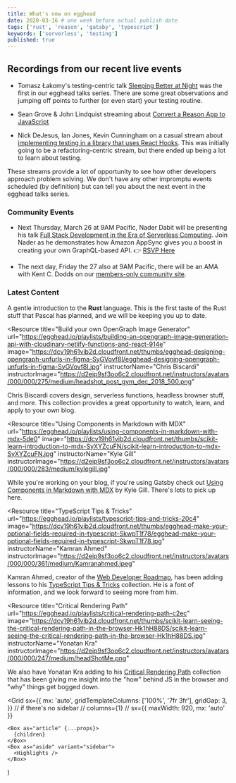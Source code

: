 ```yaml
---
title: What's new on egghead
date: 2020-03-16 # one week before actual publish date
tags: ['rust', 'reason', 'gatsby', 'typescript']
keywords: ['serverless', 'testing']
published: true
---
```



## Recordings from our recent live events

- Tomasz Łakomy's testing-centric talk [Sleeping Better at Night](https://egghead.io/lessons/egghead-egghead-talks-sleeping-better-at-night) was the first in our egghead talks series. There are some great observations and jumping off points to further (or even start) your testing routine.

- Sean Grove & John Lindquist streaming about [Convert a Reason App to JavaScript](https://egghead.io/lessons/react-convert-an-app-built-with-reason-reasonreact-into-javascript-react)

- Nick DeJesus, Ian Jones, Kevin Cunningham on a casual stream about [implementing testing in a library that uses React Hooks](https://egghead.io/lessons/react-nick-dejesus-testing-react-hooks-livestream-part-1). This was initially going to be a refactoring-centric stream, but there ended up being a lot to learn about testing.

These streams provide a lot of opportunity to see how other developers approach problem solving. We don't have any other impromptu events scheduled (by definition) but can tell you about the next event in the egghead talks series.

### Community Events

- Next Thursday, March 26 at 9AM Pacific, Nader Dabit will be presenting his talk [Full Stack Development in the Era of Serverless Computing](https://egghead.zoom.us/webinar/register/5015847308203/WN_kfmvHNW5RSiYLpnlMW80hA). Join Nader as he demonstrates how Amazon AppSync gives you a boost in creating your own GraphQL-based API. 👉 [RSVP Here](https://egghead.zoom.us/webinar/register/5015847308203/WN_kfmvHNW5RSiYLpnlMW80hA)

- The next day, Friday the 27 also at 9AM Pacific, there will be an AMA with Kent C. Dodds on our [members-only community site](https://community.egghead.io/).

### Latest Content

<Resource type="course" slug="write-your-first-program-with-the-rust-language">

A gentle introduction to the **Rust** language. This is the first taste of the Rust stuff that Pascal has planned, and we will be keeping you up to date.

</Resource>

<Resource 
  title="Build your own OpenGraph Image Generator"
  url="https://egghead.io/playlists/building-an-opengraph-image-generation-api-with-cloudinary-netlify-functions-and-react-914e"
  image="https://dcv19h61vib2d.cloudfront.net/thumbs/egghead-designing-opengraph-unfurls-in-figma-SyGVovf8I/egghead-designing-opengraph-unfurls-in-figma-SyGVovf8I.jpg" 
  instructorName="Chris Biscardi" 
  instructorImage="https://d2eip9sf3oo6c2.cloudfront.net/instructors/avatars/000/000/275/medium/headshot_post_gym_dec_2018_500.png"
>

Chris Biscardi covers design, serverless functions, headless browser stuff, and more. This collection provides a great opportunity to watch, learn, and apply to your own blog.

</Resource>

<Resource 
  title="Using Components in Markdown with MDX"
  url="https://egghead.io/playlists/using-components-in-markdown-with-mdx-5de0"
  image="https://dcv19h61vib2d.cloudfront.net/thumbs/scikit-learn-introduction-to-mdx-SyXYZcuFN/scikit-learn-introduction-to-mdx-SyXYZcuFN.jpg" 
  instructorName="Kyle Gill" 
  instructorImage="https://d2eip9sf3oo6c2.cloudfront.net/instructors/avatars/000/000/283/medium/kylegill.jpg"
>

While you're working on your blog, if you're using Gatsby check out [Using Components in Markdown with MDX]() by Kyle Gill. There's lots to pick up here.

</Resource>

<Resource
  title="TypeScript Tips & Tricks"
  url="https://egghead.io/playlists/typescript-tips-and-tricks-20c4"
  image="https://dcv19h61vib2d.cloudfront.net/thumbs/egghead-make-your-optional-fields-required-in-typescript-SkwpT1f78/egghead-make-your-optional-fields-required-in-typescript-SkwpT1f78.jpg"
  instructorName="Kamran Ahmed" 
  instructorImage="https://d2eip9sf3oo6c2.cloudfront.net/instructors/avatars/000/000/361/medium/Kamranahmed.jpeg"
>

Kamran Ahmed, creator of the [Web Developer Roadmap](https://github.com/kamranahmedse/developer-roadmap?ck_subscriber_id=360152757), has been adding lessons to his [TypeScript Tips & Tricks](https://egghead.io/playlists/typescript-tips-and-tricks-20c4) collection. He is a font of information, and we look forward to seeing more from him.

</Resource>

<Resource
  title="Critical Rendering Path"
  url="https://egghead.io/playlists/critical-rendering-path-c2ec"
  image="https://dcv19h61vib2d.cloudfront.net/thumbs/scikit-learn-seeing-the-critical-rendering-path-in-the-browser-Hk1hH88DS/scikit-learn-seeing-the-critical-rendering-path-in-the-browser-Hk1hH88DS.jpg"
  instructorName="Yonatan Kra" 
  instructorImage="https://d2eip9sf3oo6c2.cloudfront.net/instructors/avatars/000/000/247/medium/headShotMe.png"
>

We also have Yonatan Kra adding to his [Critical Rendering Path](https://egghead.io/playlists/critical-rendering-path-c2ec) collection that has been giving me insight into the "how" behind JS in the browser and "why" things get bogged down.

</Resource>

  <Grid
    sx={{
      mx: 'auto',
      gridTemplateColumns: ['100%', '7fr 3fr'],
      gridGap: 3,
    }}
    // if there's no sidebar
    // columns={1}
    // sx={{ maxWidth: 920, mx: 'auto' }}
  >
    <Box as="article" {...props}>
      {children}
    </Box>
    <Box as="aside" variant="sidebar">
      <Highlights />
    </Box>
  </Grid>
)
